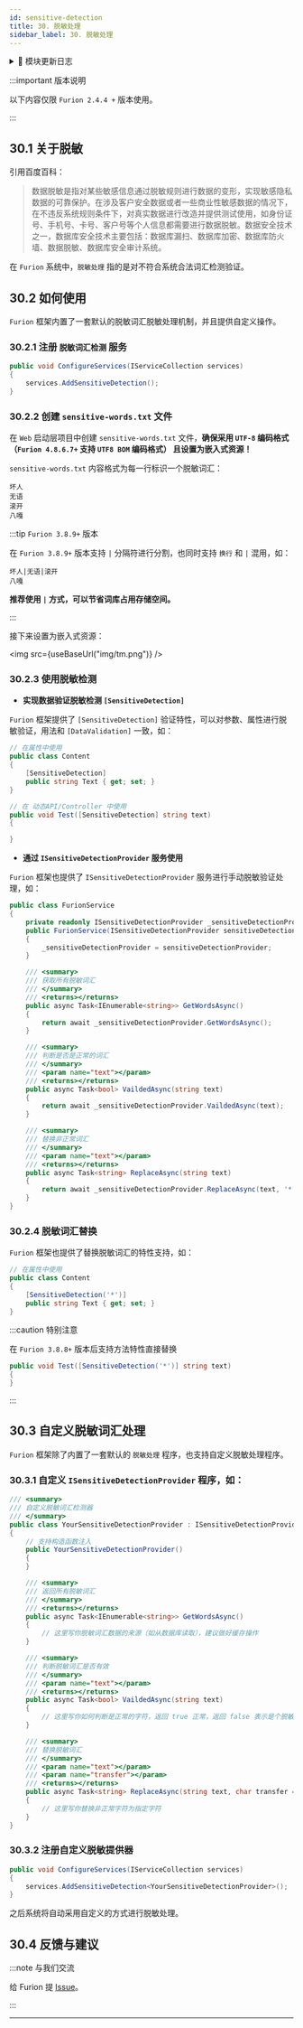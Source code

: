 ```yaml
---
id: sensitive-detection
title: 30. 脱敏处理
sidebar_label: 30. 脱敏处理
---
```



<details>
  <summary>📝 模块更新日志</summary>
  <div>
<div>

- **其他更改**

  - &nbsp;<Tag>调整</Tag> 脱敏处理 `sensitive-words.txt` 嵌入文件支持 `UTF8 BOM` 编码，感谢 [@man119](https://gitee.com/man119) <sup>4.8.6.3</sup> <sup>⏱️2023.02.18</sup> [#I6G1JN](https://gitee.com/dotnetchina/Furion/issues/I6G1JN)

</div>
  </div>
</details>

:::important 版本说明

以下内容仅限 `Furion 2.4.4 +` 版本使用。

:::


## 30.1 关于脱敏

引用百度百科：

> 数据脱敏是指对某些敏感信息通过脱敏规则进行数据的变形，实现敏感隐私数据的可靠保护。在涉及客户安全数据或者一些商业性敏感数据的情况下，在不违反系统规则条件下，对真实数据进行改造并提供测试使用，如身份证号、手机号、卡号、客户号等个人信息都需要进行数据脱敏。数据安全技术之一，数据库安全技术主要包括：数据库漏扫、数据库加密、数据库防火墙、数据脱敏、数据库安全审计系统。

在 `Furion` 系统中，`脱敏处理` 指的是对不符合系统合法词汇检测验证。

## 30.2 如何使用

`Furion` 框架内置了一套默认的脱敏词汇脱敏处理机制，并且提供自定义操作。

### 30.2.1 注册 `脱敏词汇检测` 服务

```cs showLineNumbers  {3}
public void ConfigureServices(IServiceCollection services)
{
    services.AddSensitiveDetection();
}
```

### 30.2.2 创建 `sensitive-words.txt` 文件

在 `Web` 启动层项目中创建 `sensitive-words.txt` 文件，**确保采用 `UTF-8` 编码格式（`Furion 4.8.6.7+` 支持 `UTF8 BOM` 编码格式） 且设置为嵌入式资源！**

`sensitive-words.txt` 内容格式为每一行标识一个脱敏词汇：

```showLineNumbers
坏人
无语
滚开
八嘎
```

:::tip `Furion 3.8.9+` 版本

在 `Furion 3.8.9+` 版本支持 `|` 分隔符进行分割，也同时支持 `换行` 和 `|` 混用，如：

```showLineNumbers
坏人|无语|滚开
八嘎
```

**推荐使用 `|` 方式，可以节省词库占用存储空间。**

:::

接下来设置为嵌入式资源：

<img src={useBaseUrl("img/tm.png")} />

### 30.2.3 使用脱敏检测

- **实现数据验证脱敏检测 `[SensitiveDetection]`**

`Furion` 框架提供了 `[SensitiveDetection]` 验证特性，可以对参数、属性进行脱敏验证，用法和 `[DataValidation]` 一致，如：

```cs showLineNumbers  {4,9}
// 在属性中使用
public class Content
{
    [SensitiveDetection]
    public string Text { get; set; }
}

// 在 动态API/Controller 中使用
public void Test([SensitiveDetection] string text)
{

}
```

- **通过 `ISensitiveDetectionProvider` 服务使用**

`Furion` 框架也提供了 `ISensitiveDetectionProvider` 服务进行手动脱敏验证处理，如：

```cs showLineNumbers  {4,15,25,35}
public class FurionService
{
    private readonly ISensitiveDetectionProvider _sensitiveDetectionProvider;
    public FurionService(ISensitiveDetectionProvider sensitiveDetectionProvider)
    {
        _sensitiveDetectionProvider = sensitiveDetectionProvider;
    }

    /// <summary>
    /// 获取所有脱敏词汇
    /// </summary>
    /// <returns></returns>
    public async Task<IEnumerable<string>> GetWordsAsync()
    {
        return await _sensitiveDetectionProvider.GetWordsAsync();
    }

    /// <summary>
    /// 判断是否是正常的词汇
    /// </summary>
    /// <param name="text"></param>
    /// <returns></returns>
    public async Task<bool> VaildedAsync(string text)
    {
        return await _sensitiveDetectionProvider.VaildedAsync(text);
    }

    /// <summary>
    /// 替换非正常词汇
    /// </summary>
    /// <param name="text"></param>
    /// <returns></returns>
    public async Task<string> ReplaceAsync(string text)
    {
        return await _sensitiveDetectionProvider.ReplaceAsync(text, '*');
    }
}
```

### 30.2.4 脱敏词汇替换

`Furion` 框架也提供了替换脱敏词汇的特性支持，如：

```cs showLineNumbers  {4}
// 在属性中使用
public class Content
{
    [SensitiveDetection('*')]
    public string Text { get; set; }
}
```

:::caution 特别注意

在 `Furion 3.8.8+` 版本后支持方法特性直接替换

```cs showLineNumbers  {1}
public void Test([SensitiveDetection('*')] string text)
{
}
```

:::

## 30.3 自定义脱敏词汇处理

`Furion` 框架除了内置了一套默认的 `脱敏处理` 程序，也支持自定义脱敏处理程序。

### 30.3.1 自定义 `ISensitiveDetectionProvider` 程序，如：

```cs showLineNumbers  {4,15,25,36}
/// <summary>
/// 自定义脱敏词汇检测器
/// </summary>
public class YourSensitiveDetectionProvider : ISensitiveDetectionProvider
{
    // 支持构造函数注入
    public YourSensitiveDetectionProvider()
    {
    }

    /// <summary>
    /// 返回所有脱敏词汇
    /// </summary>
    /// <returns></returns>
    public async Task<IEnumerable<string>> GetWordsAsync()
    {
        // 这里写你脱敏词汇数据的来源（如从数据库读取），建议做好缓存操作
    }

    /// <summary>
    /// 判断脱敏词汇是否有效
    /// </summary>
    /// <param name="text"></param>
    /// <returns></returns>
    public async Task<bool> VaildedAsync(string text)
    {
        // 这里写你如何判断是正常的字符，返回 true 正常，返回 false 表示是个脱敏词汇
    }

    /// <summary>
    /// 替换脱敏词汇
    /// </summary>
    /// <param name="text"></param>
    /// <param name="transfer"></param>
    /// <returns></returns>
    public async Task<string> ReplaceAsync(string text, char transfer = '*')
    {
        // 这里写你替换非正常字符为指定字符
    }
}
```

### 30.3.2 注册自定义脱敏提供器

```cs showLineNumbers  {3}
public void ConfigureServices(IServiceCollection services)
{
    services.AddSensitiveDetection<YourSensitiveDetectionProvider>();
}
```

之后系统将自动采用自定义的方式进行脱敏处理。

## 30.4 反馈与建议

:::note 与我们交流

给 Furion 提 [Issue](https://gitee.com/dotnetchina/Furion/issues/new?issue)。

:::

---

